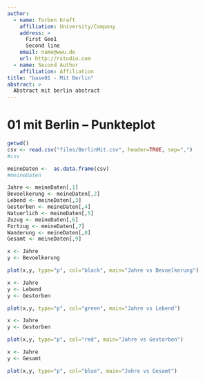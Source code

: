 ```yaml
---
author:
  - name: Torben Kraft
    affiliation: University/Company
    address: >
      First Geo1
      Second line
    email: name@wwu.de
    url: http://rstudio.com
  - name: Second Author
    affiliation: Affiliation
title: "base01 - Mit Berlin"
abstract: >
  Abstract mit berlin abstract
---
```


# 01 mit Berlin -- Punkteplot

```r
getwd()
csv <- read.csv("files/BerlinMit.csv", header=TRUE, sep=",")
#csv

meineDaten <-  as.data.frame(csv)
#meineDaten

Jahre <- meineDaten[,1]
Bevoelkerung <- meineDaten[,2]
Lebend <- meineDaten[,3]
Gestorben <- meineDaten[,4]
Natuerlich <- meineDaten[,5]
Zuzug <- meineDaten[,6]
Fortzug <- meineDaten[,7]
Wanderung <- meineDaten[,8]
Gesamt <- meineDaten[,9]

```
```r
x <- Jahre
y <- Bevoelkerung

plot(x,y, type="p", col="black", main="Jahre vs Bevoelkerung")
```
```r
x <- Jahre
y <- Lebend
y <- Gestorben

plot(x,y, type="p", col="green", main="Jahre vs Lebend")
```
```r
x <- Jahre
y <- Gestorben

plot(x,y, type="p", col="red", main="Jahre vs Gestorben")
```
```r
x <- Jahre
y <- Gesamt

plot(x,y, type="p", col="blue", main="Jahre vs Gesamt")
```
